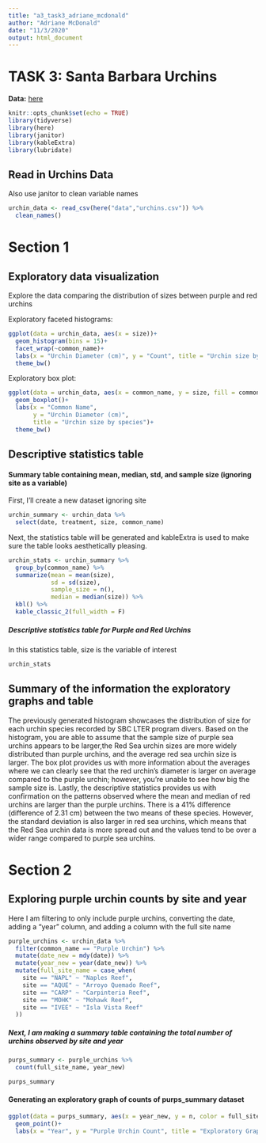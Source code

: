 ```yaml
---
title: "a3_task3_adriane_mcdonald"
author: "Adriane McDonald"
date: "11/3/2020"
output: html_document
---
```

# TASK 3: Santa Barbara Urchins 

**Data:** [here](https://portal.edirepository.org/nis/mapbrowse?packageid=knb-lter-sbc.26.20)

```r
knitr::opts_chunk$set(echo = TRUE)
library(tidyverse)
library(here)
library(janitor)
library(kableExtra)
library(lubridate)
```

## Read in Urchins Data

Also use janitor to clean variable names

```r
urchin_data <- read_csv(here("data","urchins.csv")) %>% 
  clean_names()
```

# Section 1

## Exploratory data visualization 

Explore the data comparing the distribution of sizes between purple and red urchins 

Exploratory faceted histograms: 

```r
ggplot(data = urchin_data, aes(x = size))+
  geom_histogram(bins = 15)+
  facet_wrap(~common_name)+
  labs(x = "Urchin Diameter (cm)", y = "Count", title = "Urchin size by species")+
  theme_bw()
```

Exploratory box plot:

```r
ggplot(data = urchin_data, aes(x = common_name, y = size, fill = common_name))+
  geom_boxplot()+
  labs(x = "Common Name",
       y = "Urchin Diameter (cm)",
       title = "Urchin size by species")+
  theme_bw()
```

## Descriptive statistics table

#### Summary table containing mean, median, std, and sample size (ignoring site as a variable)

First, I'll create a new dataset ignoring site 

```r
urchin_summary <- urchin_data %>% 
  select(date, treatment, size, common_name)
```

Next, the statistics table will be generated and kableExtra is used to make sure the table looks aesthetically pleasing. 

```r
urchin_stats <- urchin_summary %>% 
  group_by(common_name) %>% 
  summarize(mean = mean(size),
            sd = sd(size),
            sample_size = n(),
            median = median(size)) %>% 
  kbl() %>% 
  kable_classic_2(full_width = F)
```

##### Descriptive statistics table for Purple and Red Urchins
In this statistics table, size is the variable of interest

```r
urchin_stats
```

## Summary of the information the exploratory graphs and table 

The previously generated histogram showcases the distribution of size for each urchin species recorded by SBC LTER program divers. Based on the histogram, you are able to assume that the sample size of purple sea urchins appears to be larger,the Red Sea urchin sizes are more widely distributed than purple urchins, and the average red sea urchin size is larger. The box plot provides us with more information about the averages where we can clearly see that the red urchin’s diameter is larger on average compared to the purple urchin; however, you're unable to see how big the sample size is. Lastly, the descriptive statistics provides us with confirmation on the patterns observed where the mean and median of red urchins are larger than the purple urchins. There is a 41% difference (difference of 2.31 cm) between the two means of these species. However, the standard deviation is also larger in red sea urchins, which means that the Red Sea urchin data is more spread out and the values tend to be over a wider range compared to purple sea urchins. 

# Section 2

## Exploring purple urchin counts by site and year 

Here I am filtering to only include purple urchins, converting the date, adding a "year" column, and adding a column with the full site name

```r
purple_urchins <- urchin_data %>% 
  filter(common_name == "Purple Urchin") %>% 
  mutate(date_new = mdy(date)) %>% 
  mutate(year_new = year(date_new)) %>% 
  mutate(full_site_name = case_when(
    site == "NAPL" ~ "Naples Reef",
    site == "AQUE" ~ "Arroyo Quemado Reef",
    site == "CARP" ~ "Carpinteria Reef",
    site == "MOHK" ~ "Mohawk Reef",
    site == "IVEE" ~ "Isla Vista Reef"
  ))
```

##### Next, I am making a summary table containing the total number of urchins observed by site and year


```r
purps_summary <- purple_urchins %>% 
  count(full_site_name, year_new)

purps_summary
```

#### Generating an exploratory graph of counts of purps_summary dataset 

```r
ggplot(data = purps_summary, aes(x = year_new, y = n, color = full_site_name))+
  geom_point()+
  labs(x = "Year", y = "Purple Urchin Count", title = "Exploratory Graph: Counts of Purple Urchins Per Site Over Time")
```




